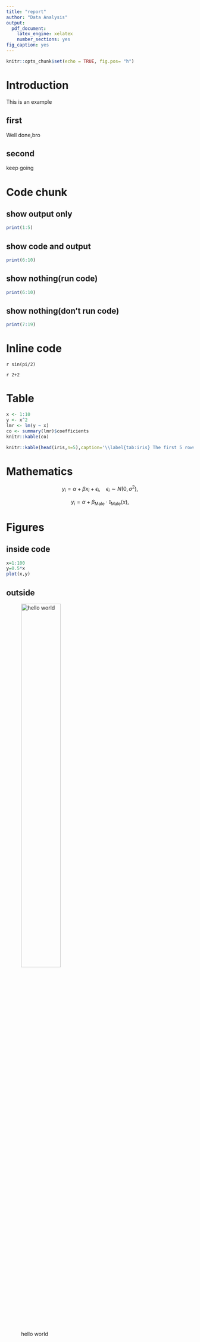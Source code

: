```yaml
---
title: "report"
author: "Data Analysis"
output: 
  pdf_document:
    latex_engine: xelatex
    number_sections: yes
fig_caption: yes
---
```

```r
knitr::opts_chunk$set(echo = TRUE, fig.pos= "h")
```

# Introduction{#sec:intro}
This is an example

## first{#sec:sub1}
Well done,bro

## second{#sec:sub2}
keep going 


# Code chunk{#sec:chunk}


## show output only{#sec:sub11}
```r
print(1:5)
```

## show code and output{#sec:sub22}
```r
print(6:10)
```

## show nothing(run code){#sec:sub33}
```r
print(6:10)
```

## show nothing(don't run code){#sec:sub44}
```r
print(7:19)
```

# Inline code{#sec:Inline}

`r sin(pi/2)` 


`r 2+2`



# Table{#sec:table}

```r
x <- 1:10
y <- x^2
lmr <- lm(y ~ x)
co <- summary(lmr)$coefficients
knitr::kable(co)
```

```r
knitr::kable(head(iris,n=5),caption='\\label{tab:iris} The first 5 rows')
```

# Mathematics{#sec:maths}

$$y_i = \alpha + \beta x_i + \epsilon_i, ~~~~ \epsilon_i \sim N(0, \sigma^2),$$


$$y_i = \alpha + \beta_{\mbox{Male}} \cdot \mathbb{I}_{\mbox{Male}}(x),$$


# Figures{#sec:figures}

## inside code{#sec:sub111}
```r
x=1:100
y=0.5*x
plot(x,y)
```
\newpage

## outside{#sec:sub222}
![hello world]("try.png"){width=50%}









